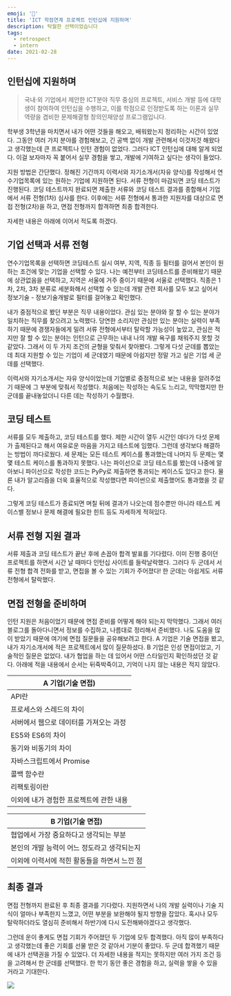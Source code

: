```yaml
---
emoji: '📑'
title: 'ICT 학점연계 프로젝트 인턴십에 지원하며'
description: 탁월한 선택이었습니다
tags:
  - retrospect
  - intern
date: 2021-02-28
---
```


## 인턴십에 지원하며

> 국내·외 기업에서 제안한 ICT분야 직무 중심의 프로젝트, 서비스 개발 등에 대학생이 참여하여 인턴십을 수행하고, 이를 학점으로 인정받도록 하는 이론과 실무 역량을 겸비한 문제해결형 창의인재양성 프로그램입니다.

학부생 3학년을 마치면서 내가 어떤 것들을 해오고, 배워왔는지 정리하는 시간이 있었다. 그동안 여러 가지 분야를 경험해보고, 긴 공백 없이 개발 관련해서 이것저것 해왔다고 생각했는데 큰 프로젝트나 인턴 경험이 없었다. 그러다 ICT 인턴십에 대해 알게 되었다. 이걸 보자마자 꼭 붙어서 실무 경험을 쌓고, 개발에 기여하고 싶다는 생각이 들었다.

지원 방법은 간단했다. 정해진 기간까지 이력서와 자기소개서(자유 양식)를 작성해서 연수기업목록에 있는 원하는 기업에 지원하면 된다. 서류 전형이 마감되면 코딩 테스트가 진행된다. 코딩 테스트까지 완료되면 제출한 서류와 코딩 테스트 결과를 종합해서 기업에서 서류 전형(1차) 심사를 한다. 이후에는 서류 전형에서 통과한 지원자를 대상으로 면접 전형(2차)을 하고, 면접 전형까지 합격하면 최종 합격한다.

자세한 내용은 아래에 이어서 적도록 하겠다.

## 기업 선택과 서류 전형

연수기업목록을 선택하면 코딩테스트 실시 여부, 지역, 직종 등 필터를 걸어서 본인이 원하는 조건에 맞는 기업을 선택할 수 있다. 나는 예전부터 코딩테스트를 준비해왔기 때문에 상관없음을 선택하고, 지역은 서울에 거주 중이기 때문에 서울로 선택했다. 직종은 1차, 2차, 3차 분류로 세분화해서 선택할 수 있는데 개발 관련 회사를 모두 보고 싶어서 정보기술 - 정보기술개발로 필터를 걸어놓고 확인했다.

내가 중점적으로 봤던 부분은 직무 내용이었다. 관심 있는 분야와 잘 할 수 있는 분야가 일치하는 직무를 찾으려고 노력했다. 당연한 소리지만 관심만 있는 분야는 실력이 부족하기 때문에 경쟁자들에게 밀려 서류 전형에서부터 탈락할 가능성이 높았고, 관심은 적지만 잘 할 수 있는 분야는 인턴으로 근무하는 내내 나의 개발 욕구를 채워주지 못할 것 같았다. 그래서 이 두 가지 조건의 균형을 맞춰서 찾아봤다. 그렇게 다섯 군데를 뽑았는데 최대 지원할 수 있는 기업이 세 군데였기 때문에 아쉽지만 정말 가고 싶은 기업 세 군데를 선택했다.

이력서와 자기소개서는 자유 양식이었는데 기업별로 중점적으로 보는 내용을 알려주었기 때문에 그 부분에 맞춰서 작성했다. 처음에는 작성하는 속도도 느리고, 막막했지만 한군데를 끝내놓았더니 다른 데는 작성하기 수월했다.

## 코딩 테스트

서류를 모두 제출하고, 코딩 테스트를 했다. 제한 시간이 열두 시간인 데다가 다섯 문제가 출제된다고 해서 여유로운 마음을 가지고 테스트에 임했다. 그런데 생각보다 해결하는 방법이 까다로웠다. 세 문제는 모든 테스트 케이스를 통과했는데 나머지 두 문제는 몇몇 테스트 케이스를 통과하지 못했다. 나는 파이선으로 코딩 테스트를 봤는데 나중에 알아보니 파이선으로 작성한 코드는 PyPy로 제출하면 통과되는 케이스도 있다고 한다. 물론 내가 알고리즘을 더욱 효율적으로 작성했다면 파이썬으로 제출했어도 통과했을 것 같다.

그렇게 코딩 테스트가 종료되면 며칠 뒤에 결과가 나오는데 점수뿐만 아니라 테스트 케이스별 정보나 문제 해결에 필요한 힌트 등도 자세하게 적혀있다.

## 서류 전형 지원 결과

서류 제출과 코딩 테스트가 끝난 후에 손꼽아 합격 발표를 기다렸다. 이미 진행 중이던 프로젝트를 하면서 시간 날 때마다 인턴십 사이트를 들락날락했다. 그러다 두 군데서 서류 전형 합격 전화를 받고, 면접을 볼 수 있는 기회가 주어졌다! 한 군데는 아쉽게도 서류 전형에서 탈락했다.

## 면접 전형을 준비하며

인턴 지원은 처음이었기 때문에 면접 준비를 어떻게 해야 되는지 막막했다. 그래서 여러 블로그를 돌아다니면서 정보를 수집하고, 나름대로 정리해서 준비했다. 나도 도움을 많이 받았기 때문에 여기에 면접 질문들을 공유해보려고 한다. A 기업은 기술 면접을 봤고, 내가 자기소개서에 적은 프로젝트에서 많이 질문하셨다. B 기업은 인성 면접이었고, 기술적인 질문은 없었다. 내가 협업을 하는 데 있어서 어떤 스타일인지 확인하셨던 것 같다. 아래에 적을 내용에서 순서는 뒤죽박죽이고, 기억이 나지 않는 내용은 적지 않았다.

| **A 기업(기술 면접)**                   |
| --------------------------------------- |
| API란                                   |
| 프로세스와 스레드의 차이                |
| 서버에서 웹으로 데이터를 가져오는 과정  |
| ES5와 ES6의 차이                        |
| 동기와 비동기의 차이                    |
| 자바스크립트에서 Promise                |
| 콜백 함수란                             |
| 리팩토링이란                            |
| 이외에 내가 경험한 프로젝트에 관한 내용 |

| **B 기업(기술 면접)**                        |
| -------------------------------------------- |
| 협업에서 가장 중요하다고 생각되는 부분       |
| 본인의 개발 능력이 어느 정도라고 생각되는지  |
| 이외에 이력서에 적힌 활동들을 하면서 느낀 점 |

## 최종 결과

면접 전형까지 완료된 후 최종 결과를 기다렸다. 지원하면서 나의 개발 실력이나 기술 지식이 얼마나 부족한지 느꼈고, 어떤 부분을 보완해야 될지 방향을 잡았다. 혹시나 모두 탈락하더라도 열심히 준비해서 하반기에 다시 도전해봐야겠다고 생각했다.

그런데 운이 좋게도 면접 기회가 주어졌던 두 기업에 모두 합격했다. 아직 많이 부족하다고 생각했는데 좋은 기회를 선물 받은 것 같아서 기분이 좋았다. 두 군데 합격했기 때문에 내가 선택권을 가질 수 있었다. 더 자세한 내용을 적지는 못하지만 여러 가지 조건 등을 고려해서 한 군데를 선택했다. 한 학기 동안 좋은 경험을 하고, 실력을 쌓을 수 있을 거라고 기대한다.

![](0.png)
